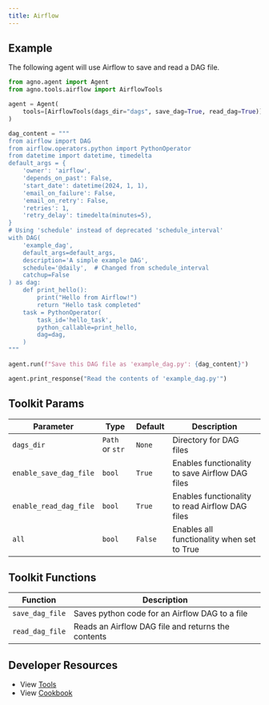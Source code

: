 ```yaml
---
title: Airflow
---
```


## Example

The following agent will use Airflow to save and read a DAG file.

```python cookbook/tools/airflow_tools.py
from agno.agent import Agent
from agno.tools.airflow import AirflowTools

agent = Agent(
    tools=[AirflowTools(dags_dir="dags", save_dag=True, read_dag=True)], markdown=True
)

dag_content = """
from airflow import DAG
from airflow.operators.python import PythonOperator
from datetime import datetime, timedelta
default_args = {
    'owner': 'airflow',
    'depends_on_past': False,
    'start_date': datetime(2024, 1, 1),
    'email_on_failure': False,
    'email_on_retry': False,
    'retries': 1,
    'retry_delay': timedelta(minutes=5),
}
# Using 'schedule' instead of deprecated 'schedule_interval'
with DAG(
    'example_dag',
    default_args=default_args,
    description='A simple example DAG',
    schedule='@daily',  # Changed from schedule_interval
    catchup=False
) as dag:
    def print_hello():
        print("Hello from Airflow!")
        return "Hello task completed"
    task = PythonOperator(
        task_id='hello_task',
        python_callable=print_hello,
        dag=dag,
    )
"""

agent.run(f"Save this DAG file as 'example_dag.py': {dag_content}")

agent.print_response("Read the contents of 'example_dag.py'")
```

## Toolkit Params

| Parameter              | Type            | Default      | Description                                      |
| ---------------------- | --------------- | ------------ | ------------------------------------------------ |
| `dags_dir`             | `Path` or `str` | `None`       | Directory for DAG files                          |
| `enable_save_dag_file` | `bool`          | `True`       | Enables functionality to save Airflow DAG files |
| `enable_read_dag_file` | `bool`          | `True`       | Enables functionality to read Airflow DAG files |
| `all`                  | `bool`          | `False`      | Enables all functionality when set to True      |

## Toolkit Functions

| Function        | Description                                        |
| --------------- | -------------------------------------------------- |
| `save_dag_file` | Saves python code for an Airflow DAG to a file     |
| `read_dag_file` | Reads an Airflow DAG file and returns the contents |

## Developer Resources

- View [Tools](https://github.com/agno-agi/agno/blob/main/libs/agno/agno/tools/airflow.py)
- View [Cookbook](https://github.com/agno-agi/agno/tree/v2.0/cookbook/tools/airflow_tools.py)
